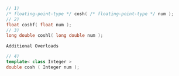 ```cpp
// 1)
/* floating-point-type */ cosh( /* floating-point-type */ num );
// 2)
float coshf( float num );
// 3)
long double coshl( long double num );
```

`Additional Overloads`


```cpp
// 4)
template< class Integer >
double cosh ( Integer num );
```